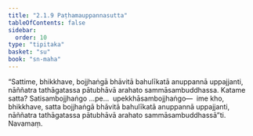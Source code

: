 ```yaml
---
title: "2.1.9 Paṭhamauppannasutta"
tableOfContents: false
sidebar:
  order: 10
type: "tipitaka"
basket: "su"
book: "sn-maha"
---
```



<DynamicBreadcrumb />

<Division number="190" book="sn-maha" bookNo="14" page="69">

<Paragraph number="416" book="sn-maha">
“Sattime, bhikkhave, bojjhaṅgā bhāvitā bahulīkatā anuppannā uppajjanti, nāññatra tathāgatassa pātubhāvā arahato sammāsambuddhassa. Katame satta? Satisambojjhaṅgo …pe…  upekkhāsambojjhaṅgo—  ime kho, bhikkhave, satta bojjhaṅgā bhāvitā bahulīkatā anuppannā uppajjanti, nāññatra tathāgatassa pātubhāvā arahato sammāsambuddhassā”ti.

</Paragraph>
</Division>

<Paragraph number="417" type="center" book="sn-maha">
Navamaṃ.
</Paragraph>